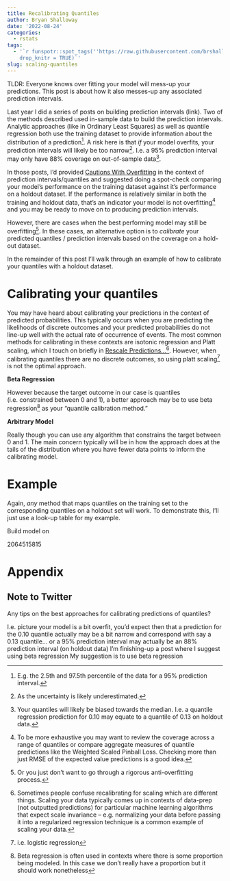 ```yaml
---
title: Recalibrating Quantiles
author: Bryan Shalloway
date: '2022-08-24'
categories:
  - rstats
tags:
  - '`r funspotr::spot_tags(''https://raw.githubusercontent.com/brshallo/funspotr-examples/main/R/save-examples.R'',
    drop_knitr = TRUE)`'
slug: scaling-quantiles
---
```


TLDR: Everyone knows over fitting your model will mess-up your predictions. This post is about how it also messes-up any associated prediction intervals. 

Last year I did a series of posts on building prediction intervals (link). Two of the methods described used in-sample data to build the prediction intervals. Analytic approaches (like in Ordinary Least Squares) as well as quantile regression both use the training dataset to provide information about the distribution of a prediction^[E.g. the 2.5th and 97.5th percentile of the data for a 95% prediction interval.]. A risk here is that *if* your model overfits, your prediction intervals will likely be too narrow^[As the uncertainty is likely underestimated.]. I.e. a 95% prediction interval may only have 88% coverage on out-of-sample data^[Your quantiles will likely be biased towards the median. I.e. a quantile regression prediction for 0.10 may equate to a quantile of 0.13 on holdout data.].

In those posts, I'd provided [Cautions With Overfitting](https://www.bryanshalloway.com/2021/03/18/intuition-on-uncertainty-of-predictions-introduction-to-prediction-intervals/#cautions-with-overfitting) in the context of prediction intervals/quantiles and suggested doing a spot-check comparing your model's performance on the training dataset against it's performance on a holdout dataset. If the performance is relatively similar in both the training and holdout data, that's an indicator your model is not overfitting^[To be more exhaustive you may want to review the coverage across a range of quantiles or compare aggregate measures of quantile predictions like the Weighted Scaled Pinball Loss. Checking more than just RMSE of the expected value predictions is a good idea.] and you may be ready to move on to producing prediction intervals.

However, there are cases when the best performing model may still be overfitting^[Or you just don't want to go through a rigorous anti-overfitting process.]. In these cases, an alternative option is to *calibrate* your predicted quantiles / prediction intervals based on the coverage on a hold-out dataset. 

In the remainder of this post I'll walk through an example of how to calibrate your quantiles with a holdout dataset.

# Calibrating your quantiles

You may have heard about calibrating your predictions in the context of predicted probabilities. This typically occurs when you are predicting the likelihoods of discrete outcomes and your predicted probabilities do not line-up well with the actual rate of occurrence of events. The most common methods for calibrating in these contexts are isotonic regression and Platt scaling, which I touch on briefly in [Rescale Predictions...](https://www.bryanshalloway.com/2020/11/23/remember-resampling-techniques-change-the-base-rates-of-your-predictions/#rescale-predictions-to-predicted-probabilities)[^scaling]. However, when calibrating quantiles there are no discrete outcomes, so using platt scaling^[i.e. logistic regression] is not the optimal approach.

[^scaling]: Sometimes people confuse recalibrating for scaling which are different things. Scaling your data typically comes up in contexts of data-prep (not outputted predictions) for particular machine learning algorithms that expect scale invariance -- e.g. normalizing your data before passing it into a regularized regression technique is a common example of scaling your data.

**Beta Regression**

However because the target outcome in our case is quantiles (i.e. constrained between 0 and 1), a better approach may be to use beta regression^[Beta regression is often used in contexts where there is some proportion being modeled. In this case we don't really have a proportion but it should work nonetheless] as your "quantile calibration method."  

**Arbitrary Model**

Really though you can use any algorithm that constrains the target between 0 and 1. The main concern typically will be in how the approach does at the tails of the distribution where you have fewer data points to inform the calibrating model.

# Example

Again, *any* method that maps quantiles on the training set to the corresponding quantiles on a holdout set will work. To demonstrate this, I'll just use a look-up table for my example.

Build model on 

2064515815

# Appendix

## Note to Twitter

Any tips on the best approaches for calibrating predictions of quantiles?

I.e. picture your model is a bit overfit, you'd expect then that a prediction for the 0.10 quantile actually may be a bit narrow and correspond with say a 0.13 quantile... or a 95% prediction interval may actually be an 88% prediction interval (on holdout data)
I'm finishing-up a post where I suggest using beta regression 
My suggestion is to use beta regression 